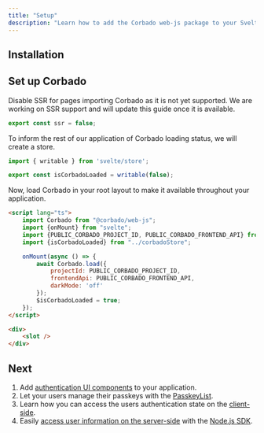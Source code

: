 ```yaml
---
title: "Setup"
description: "Learn how to add the Corbado web-js package to your Svelte or SvelteKit application."
---
```



## Installation

<Installation />

## Set up Corbado

Disable SSR for pages importing Corbado as it is not yet supported.
We are working on SSR support and will update this guide once it is available.

```ts routes/+layout.server.ts
export const ssr = false;
```

To inform the rest of our application of Corbado loading status, we will create a store.

```ts src/corbadoStore.ts
import { writable } from 'svelte/store';

export const isCorbadoLoaded = writable(false);
```

Now, load Corbado in your root layout to make it available throughout your application.

```html routes/+layout.svelte
<script lang="ts">
    import Corbado from "@corbado/web-js";
    import {onMount} from "svelte";
    import {PUBLIC_CORBADO_PROJECT_ID, PUBLIC_CORBADO_FRONTEND_API} from '$env/static/public';
    import {isCorbadoLoaded} from "../corbadoStore";

    onMount(async () => {
        await Corbado.load({
            projectId: PUBLIC_CORBADO_PROJECT_ID,
            frontendApi: PUBLIC_CORBADO_FRONTEND_API,
            darkMode: 'off'
        });
        $isCorbadoLoaded = true;
    });
</script>

<div>
    <slot />
</div>
```

<CorbadoProviderReference isWebJS={true} />

## Next

1. Add [authentication UI components](/corbado-complete/fullstack-integration/svelte/corbadoauth) to your application.
2. Let your users manage their passkeys with the [PasskeyList](/corbado-complete/fullstack-integration/svelte/passkeylist).
3. Learn how you can access the users authentication state on the [client-side](/corbado-complete/fullstack-integration/svelte/authentication-state-client).
4. Easily [access user information on the server-side](/corbado-complete/fullstack-integration/svelte/authentication-state-server)
with the [Node.js SDK](/corbado-complete/backend-integration/node-js-sdk).
